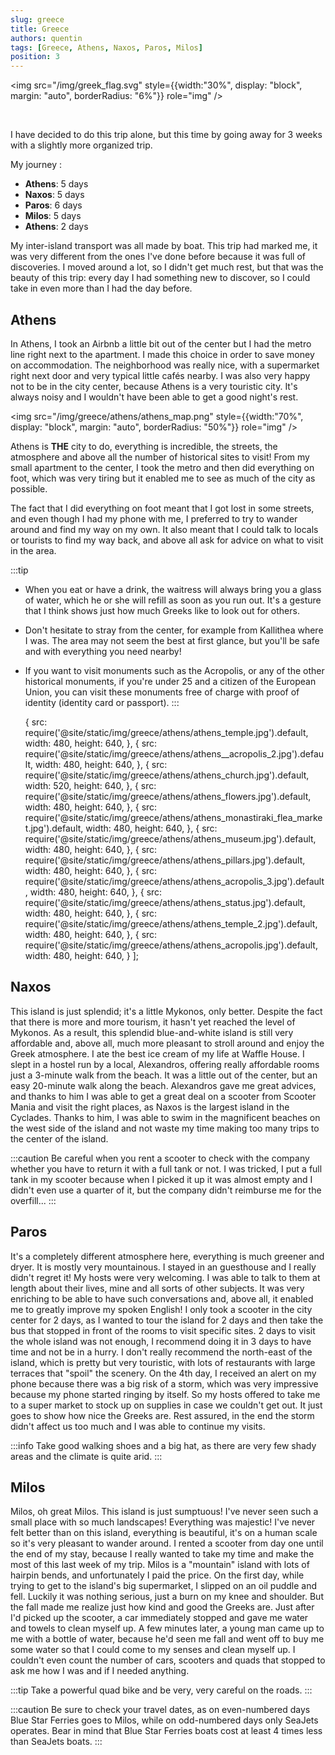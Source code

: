 ```yaml
---
slug: greece
title: Greece
authors: quentin
tags: [Greece, Athens, Naxos, Paros, Milos]
position: 3
---
```

<!-- External component -->

<img src="/img/greek_flag.svg" style={{width:"30%", display: "block", margin: "auto", borderRadius: "6%"}} role="img" />

<br />

I have decided to do this trip alone, but this time by going away for 3 weeks with a slightly more organized trip. 

My journey :

- **Athens**: 5 days
- **Naxos**: 5 days
- **Paros**: 6 days
- **Milos**: 5 days
- **Athens**: 2 days

My inter-island transport was all made by boat. This trip had marked me, it was very different from the ones I've done before because it was full of discoveries. 
I moved around a lot, so I didn't get much rest, but that was the beauty of this trip: every day I had something new to discover, so I could take in even more than I had the day before.


## Athens

In Athens, I took an Airbnb a little bit out of the center but I had the metro line right next to the apartment. 
I made this choice in order to save money on accommodation. 
The neighborhood was really nice, with a supermarket right next door and very typical little cafés nearby. 
I was also very happy not to be in the city center, because Athens is a very touristic city. It's always noisy and I wouldn't have been able to get a good night's rest. 


<img src="/img/greece/athens/athens_map.png" style={{width:"70%", display: "block", margin: "auto", borderRadius: "50%"}} role="img" /> <br />

Athens is **THE** city to do, everything is incredible, the streets, the atmosphere and above all the number of historical sites to visit! 
From my small apartment to the center, I took the metro and then did everything on foot, which was very tiring but it enabled me to see as much of the city as possible. 

The fact that I did everything on foot meant that I got lost in some streets, and even though I had my phone with me, I preferred to try to wander around and find my way on my own. 
It also meant that I could talk to locals or tourists to find my way back, and above all ask for advice on what to visit in the area.

:::tip
- When you eat or have a drink, the waitress will always bring you a glass of water, which he or she will refill as soon as you run out. 
It's a gesture that I think shows just how much Greeks like to look out for others. 

- Don't hesitate to stray from the center, for example from Kallithea where I was. 
The area may not seem the best at first glance, but you'll be safe and with everything you need nearby! 

- If you want to visit monuments such as the Acropolis, or any of the other historical monuments, if you're under 25 and a citizen of the European Union, 
you can visit these monuments free of charge with proof of identity (identity card or passport).
:::


    {
      src: require('@site/static/img/greece/athens/athens_temple.jpg').default,
      width: 480,
      height: 640,
   },
   {
      src: require('@site/static/img/greece/athens/athens__acropolis_2.jpg').default,
      width: 480,
      height: 640,
   },
   {
      src: require('@site/static/img/greece/athens/athens_church.jpg').default,
      width: 520,
      height: 640,
   },
   {
      src: require('@site/static/img/greece/athens/athens_flowers.jpg').default,
      width: 480,
      height: 640,
   },
   {
      src: require('@site/static/img/greece/athens/athens_monastiraki_flea_market.jpg').default,
      width: 480,
      height: 640,
   },
   {
      src: require('@site/static/img/greece/athens/athens_museum.jpg').default,
      width: 480,
      height: 640,
   },
   {
      src: require('@site/static/img/greece/athens/athens_pillars.jpg').default,
      width: 480,
      height: 640,
   },
   {
      src: require('@site/static/img/greece/athens/athens_acropolis_3.jpg').default,
      width: 480,
      height: 640,
   },
   {
      src: require('@site/static/img/greece/athens/athens_status.jpg').default,
      width: 480,
      height: 640,
   },
   {
      src: require('@site/static/img/greece/athens/athens_temple_2.jpg').default,
      width: 480,
      height: 640,
   },
   {
      src: require('@site/static/img/greece/athens/athens_acropolis.jpg').default,
      width: 480,
      height: 640,
   }
];

<Gallery images={athens} enableImageSelection={false} rowHeight={250}/>

## Naxos

This island is just splendid; it's a little Mykonos, only better. 
Despite the fact that there is more and more tourism, it hasn't yet reached the level of Mykonos. 
As a result, this splendid blue-and-white island is still very affordable and, above all, much more pleasant to stroll around and enjoy the Greek atmosphere.
I ate the best ice cream of my life at Waffle House. 
I slept in a hostel run by a local, Alexandros, offering really affordable rooms just a 3-minute walk from the beach. 
It was a little out of the center, but an easy 20-minute walk along the beach.
Alexandros gave me great advices, and thanks to him I was able to get a great deal on a scooter from Scooter Mania and visit the right places, as Naxos is the largest island in the Cyclades. Thanks to him, I was able to swim in the magnificent beaches on the west side of the island and not waste my time making too many trips to the center of the island.

:::caution
Be careful when you rent a scooter to check with the company whether you have to return it with a full tank or not. I was tricked, I put a full tank in my scooter because when I picked it up it was almost empty and I didn't even use a quarter of it, but the company didn't reimburse me for the overfill...
:::

## Paros

It's a completely different atmosphere here, everything is much greener and dryer. It is mostly very mountainous. 
I stayed in an guesthouse and I really didn't regret it! My hosts were very welcoming. 
I was able to talk to them at length about their lives, mine and all sorts of other subjects. 
It was very enriching to be able to have such conversations and, above all, it enabled me to greatly improve my spoken English! 
I only took a scooter in the city center for 2 days, as I wanted to tour the island for 2 days and then take the bus that stopped in front of the rooms to visit specific sites. 
2 days to visit the whole island was not enough, I recommend doing it in 3 days to have time and not be in a hurry. 
I don't really recommend the north-east of the island, which is pretty but very touristic, with lots of restaurants with large terraces that "spoil" the scenery.
On the 4th day, I received an alert on my phone because there was a big risk of a storm, which was very impressive because my phone started ringing by itself. 
So my hosts offered to take me to a super market to stock up on supplies in case we couldn't get out. It just goes to show how nice the Greeks are. 
Rest assured, in the end the storm didn't affect us too much and I was able to continue my visits.

:::info 
Take good walking shoes and a big hat, as there are very few shady areas and the climate is quite arid.
:::

## Milos

Milos, oh great Milos. This island is just sumptuous! I've never seen such a small place with so much landscapes! Everything was majestic! 
I've never felt better than on this island, everything is beautiful, it's on a human scale so it's very pleasant to wander around. 
I rented a scooter from day one until the end of my stay, because I really wanted to take my time and make the most of this last week of my trip.
Milos is a "mountain" island with lots of hairpin bends, and unfortunately I paid the price. 
On the first day, while trying to get to the island's big supermarket, I slipped on an oil puddle and fell. Luckily it was nothing serious, just a burn on my knee and shoulder. But the fall made me realize just how kind and good the Greeks are. Just after I'd picked up the scooter, a car immediately stopped and gave me water and towels to clean myself up. A few minutes later, a young man came up to me with a bottle of water, because he'd seen me fall and went off to buy me some water so that I could come to my senses and clean myself up. I couldn't even count the number of cars, scooters and quads that stopped to ask me how I was and if I needed anything.

:::tip
Take a powerful quad bike and be very, very careful on the roads.
:::

:::caution
Be sure to check your travel dates, as on even-numbered days Blue Star Ferries goes to Milos, while on odd-numbered days only SeaJets operates. Bear in mind that Blue Star Ferries boats cost at least 4 times less than SeaJets boats.
:::